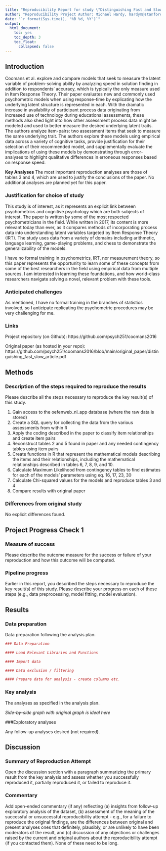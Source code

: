 ```yaml
---
title: "Reproducibility Report for study \"Distinguishing Fast and Slow Processes in Accuracy - Response Time Data\" by Coomans F, Hofman A, Brinkhuis M, van der Maas HLJ, and Maris G (2016, PLoS ONE 11(5): e0155149. https://doi.org/10.1371/journal.pone.0155149)"
author: "Reproducibility Project Author: Michael Hardy, hardym@stanford.edu"
date: "`r format(Sys.time(), '%B %d, %Y')`"
output:
  html_document:
    toc: yes
    toc_depth: 3
    toc_float:
      collapsed: false
---
```


<!-- Reproducibility reports should all use this template to standardize reporting across projects. These reports will be public supplementary materials that accompany the summary report(s) of the aggregate results. -->

## Introduction
Coomans et al. explore and compare models that seek to measure the latent variable of problem-solving ability by analyzing speed in solution finding in addition to respondents' accuracy, which is typically the only measure used in Item Response Theory. Their paper evaluates new and commonly used psychometric models when using response-time by explicating how the underlying latent structure is represented in each. With the dramatic increase in availability of participant process data originating from increased use of technology during educational assessments, these methods also shed light into how other assessment process data might be modeled and used to better measure the desired underlying latent traits. The authors analyze item-pairs: two assessment items that seek to measure the same underlying trait. The authors explore these models using empirical data across a variety of cognitive tasks, provide justification for their selection of their recommended model, and supplementally evaluate the implications of using these models by demonstrating through error-analyses to highlight qualitative differences in erroneous responses based on response speed. 

**Key Analyses** The most important reproduction analyses are those of tables 3 and 4, which are used to justify the conclusions of the paper. No additional analyses are planned yet for this paper.

### Justification for choice of study

This study is of interest, as it represents an explicit link between psychometrics and cognitive psychology which are both subjects of interest. The paper is written by some of the most respected psychometricians in the field. While written in 2017, its content is more relevant today than ever, as it compares methods of incorporating process data into understanding latent variables targeted by Item Response Theory (IRT). The study uses data from a variety of domains including arithmetic, language learning, game-playing problems, and chess to demonstrate the generalizability of the models. 

I have no formal training in psychometrics, IRT, nor measurement theory, so this paper represents the opportunity to learn some of these concepts from some of the best researchers in the field using empirical data from multiple sources. I am interested in learning these foundations, and how world-class researchers navigate solving a novel, relevant problem with these tools.

### Anticipated challenges

As mentioned, I have no formal training in the branches of statistics involved, so I anticipate replicating the psychometric procedures may be very challenging for me. 

### Links

Project repository (on Github): https://github.com/psych251/coomans2016

Original paper (as hosted in your repo): https://github.com/psych251/coomans2016/blob/main/original_paper/distinguishing_fast_slow_article.pdf 

## Methods

### Description of the steps required to reproduce the results

Please describe all the steps necessary to reproduce the key result(s) of this study. 

1. Gain access to the oefenweb_nl_app database (where the raw data is stored)
2. Create a SQL query for collecting the data from the various assessments from within R
3. Apply the coding described in the paper to classify item relationships and create item pairs
4. Reconstruct tables 2 and 5 found in paper and any needed contingency tables using item pairs
5. Create functions in R that represent the mathematical models describing the items and their relationships, including the mathematical relationships described in tables 6, 7, 8, 9, and 10.
6. Calculate Maximum Likelihood from contingency tables to find estimates for each of the models' parameters using eq. 16, 17, 23, 30
7. Calculate Chi-squared values for the models and reproduce tables 3 and 4
8. Compare results with original paper


### Differences from original study

No explicit differences found.

## Project Progress Check 1

### Measure of success

Please describe the outcome measure for the success or failure of your reproduction and how this outcome will be computed.


### Pipeline progress

Earlier in this report, you described the steps necessary to reproduce the key result(s) of this study. Please describe your progress on each of these steps (e.g., data preprocessing, model fitting, model evaluation).


## Results

### Data preparation

Data preparation following the analysis plan.
	
```r
### Data Preparation

#### Load Relevant Libraries and Functions

#### Import data

#### Data exclusion / filtering

#### Prepare data for analysis - create columns etc.
```

### Key analysis

The analyses as specified in the analysis plan.  

*Side-by-side graph with original graph is ideal here*

###Exploratory analyses

Any follow-up analyses desired (not required).  

## Discussion

### Summary of Reproduction Attempt

Open the discussion section with a paragraph summarizing the primary result from the key analysis and assess whether you successfully reproduced it, partially reproduced it, or failed to reproduce it.  

### Commentary

Add open-ended commentary (if any) reflecting (a) insights from follow-up exploratory analysis of the dataset, (b) assessment of the meaning of the successful or unsuccessful reproducibility attempt - e.g., for a failure to reproduce the original findings, are the differences between original and present analyses ones that definitely, plausibly, or are unlikely to have been moderators of the result, and (c) discussion of any objections or challenges raised by the current and original authors about the reproducibility attempt (if you contacted them).  None of these need to be long.
